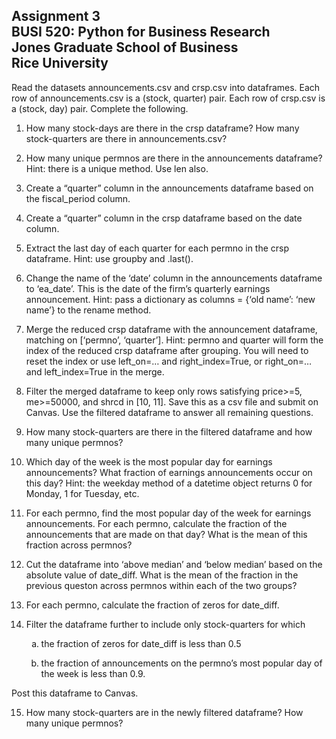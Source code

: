 ## Assignment 3<br>BUSI 520: Python for Business Research<br>Jones Graduate School of Business<br>Rice University<br>

Read the datasets announcements.csv and crsp.csv into dataframes.  Each row of announcements.csv is a (stock, quarter) pair.  Each row of crsp.csv is a (stock, day) pair.  Complete the following.

1.  How many stock-days are there in the crsp dataframe?  How many stock-quarters are there in announcements.csv?

2.  How many unique permnos are there in the announcements dataframe?  Hint: there is a unique method.  Use len also.

3.  Create a "quarter" column in the announcements dataframe based on the fiscal_period column.

4.  Create a "quarter" column in the crsp dataframe based on the date column.

5.  Extract the last day of each quarter for each permno in the crsp dataframe.  Hint: use groupby and .last().

6.  Change the name of the 'date' column in the announcements dataframe to 'ea_date'.  This is the date of the firm's quarterly earnings announcement.  Hint: pass a dictionary as columns = {'old name': 'new name'} to the rename method.

7.  Merge the reduced crsp dataframe with the announcement dataframe, matching on ['permno', 'quarter'].  Hint: permno and quarter will form the index of the reduced crsp dataframe after grouping.  You will need to reset the index or use left_on=... and right_index=True, or right_on=... and left_index=True in the merge.

8.  Filter the merged dataframe to keep only rows satisfying price>=5, me>=50000, and shrcd in [10, 11].  Save this as a csv file and submit on Canvas.  Use the filtered dataframe to answer all remaining questions.

9. How many stock-quarters are there in the filtered dataframe and how many unique permnos?

10.  Which day of the week is the most popular day for earnings announcements? What fraction of earnings announcements occur on this day?  Hint: the weekday method of a datetime object returns 0 for Monday, 1 for Tuesday, etc.

11.  For each permno, find the most popular day of the week for earnings announcements.  For each permno, calculate the fraction of the announcements that are made on that day?  What is the mean of this fraction across permnos?

12. Cut the dataframe into 'above median' and 'below median' based on the absolute value of date_diff.  What is the mean of the fraction in the previous queston across permnos within each of the two groups?

13. For each permno, calculate the fraction of zeros for date_diff.

14. Filter the dataframe further to include only stock-quarters for which

    (a) the fraction of zeros for date_diff is less than 0.5

    (b) the fraction of announcements on the permno's most popular day of the week is less than 0.9. 

   Post this dataframe to Canvas.

15.  How many stock-quarters are in the newly filtered dataframe?  How many unique permnos?

